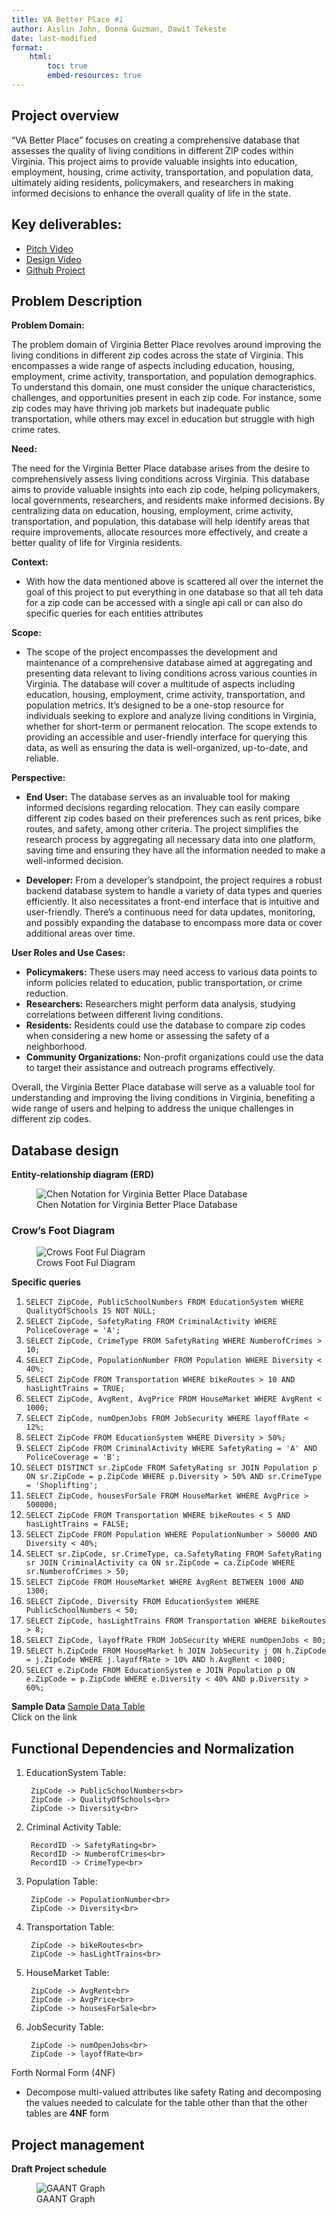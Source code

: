 ```yaml
---
title: VA Better Place #1
author: Aislin John, Donna Guzman, Dawit Tekeste
date: last-modified
format:
    html:
        toc: true
        embed-resources: true
---
```



## Project overview 
"VA Better Place" focuses on creating a comprehensive database that assesses the quality of living conditions in different ZIP codes within Virginia. This project aims to provide valuable insights into education, employment, housing, crime activity, transportation, and population data, ultimately aiding residents, policymakers, and researchers in making informed decisions to enhance the overall quality of life in the state.


## Key deliverables:
* [Pitch Video](https://drive.google.com/file/d/1Sikim-ladH6ERmn24CFSi-oMzZA6jGdi/view?usp=sharing)
* [Design Video](https://drive.google.com/file/d/1Igr7PYTEao3p3qTgvx8k_nXHOFsSnmG5/view?usp=sharing)
* [Github Project](https://github.com/cmsc-vcu/cmsc508-fa2023-prj-VA_better_placegroup39)



## Problem Description


**Problem Domain:**


The problem domain of Virginia Better Place revolves around improving the living conditions in different zip codes across the state of Virginia. This encompasses a wide range of aspects including education, housing, employment, crime activity, transportation, and population demographics. To understand this domain, one must consider the unique characteristics, challenges, and opportunities present in each zip code. For instance, some zip codes may have thriving job markets but inadequate public transportation, while others may excel in education but struggle with high crime rates.


**Need:**


The need for the Virginia Better Place database arises from the desire to comprehensively assess living conditions across Virginia. This database aims to provide valuable insights into each zip code, helping policymakers, local governments, researchers, and residents make informed decisions. By centralizing data on education, housing, employment, crime activity, transportation, and population, this database will help identify areas that require improvements, allocate resources more effectively, and create a better quality of life for Virginia residents.


**Context:**

* With how the data mentioned above is scattered all over the internet the goal of this project to put everything in one database so that all teh data for a zip code can be accessed with a single api call or can also do specific queries for each entities attributes


**Scope:**

* The scope of the project encompasses the development and maintenance of a comprehensive database aimed at aggregating and presenting data relevant to living conditions across various counties in Virginia. The database will cover a multitude of aspects including education, housing, employment, crime activity, transportation, and population metrics. It's designed to be a one-stop resource for individuals seeking to explore and analyze living conditions in Virginia, whether for short-term or permanent relocation. The scope extends to providing an accessible and user-friendly interface for querying this data, as well as ensuring the data is well-organized, up-to-date, and reliable.

**Perspective:**

- **End User:**
  The database serves as an invaluable tool for making informed decisions regarding relocation. They can easily compare different zip codes based on their preferences such as rent prices, bike routes, and safety, among other criteria. The project simplifies the research process by aggregating all necessary data into one platform, saving time and ensuring they have all the information needed to make a well-informed decision.


- **Developer:**
  From a developer's standpoint, the project requires a robust backend database system to handle a variety of data types and queries efficiently. It also necessitates a front-end interface that is intuitive and user-friendly. There's a continuous need for data updates, monitoring, and possibly expanding the database to encompass more data or cover additional areas over time.


**User Roles and Use Cases:**


- **Policymakers:** These users may need access to various data points to inform policies related to education, public transportation, or crime reduction.
- **Researchers:** Researchers might perform data analysis, studying correlations between different living conditions.
- **Residents:** Residents could use the database to compare zip codes when considering a new home or assessing the safety of a neighborhood.
- **Community Organizations:** Non-profit organizations could use the data to target their assistance and outreach programs effectively.



Overall, the Virginia Better Place database will serve as a valuable tool for understanding and improving the living conditions in Virginia, benefiting a wide range of users and helping to address the unique challenges in different zip codes.


## Database design
**Entity-relationship diagram (ERD)**

![Chen Notation for Virginia Better Place Database](DiagramsImages/ChenDiagram.png)

### Crow's Foot Diagram
![Crows Foot Ful Diagram](DiagramsImages/CrowsFootDiagram.png)



**Specific queries**

1. `SELECT ZipCode, PublicSchoolNumbers FROM EducationSystem WHERE QualityOfSchools IS NOT NULL;`<br>
2. `SELECT ZipCode, SafetyRating FROM CriminalActivity WHERE PoliceCoverage = 'A';`<br>
3. `SELECT ZipCode, CrimeType FROM SafetyRating WHERE NumberofCrimes > 10;`<br>
4. `SELECT ZipCode, PopulationNumber FROM Population WHERE Diversity < 40%;`<br>
5. `SELECT ZipCode FROM Transportation WHERE bikeRoutes > 10 AND hasLightTrains = TRUE;`<br>
6. `SELECT ZipCode, AvgRent, AvgPrice FROM HouseMarket WHERE AvgRent < 1000;`<br>
7. `SELECT ZipCode, numOpenJobs FROM JobSecurity WHERE layoffRate < 12%;`<br>
8. `SELECT ZipCode FROM EducationSystem WHERE Diversity > 50%;`<br>
9. `SELECT ZipCode FROM CriminalActivity WHERE SafetyRating = 'A' AND PoliceCoverage = 'B';`<br>
10. `SELECT DISTINCT sr.ZipCode FROM SafetyRating sr JOIN Population p ON sr.ZipCode = p.ZipCode WHERE p.Diversity > 50% AND sr.CrimeType = 'Shoplifting';`<br>
11. `SELECT ZipCode, housesForSale FROM HouseMarket WHERE AvgPrice > 500000;`<br>
12. `SELECT ZipCode FROM Transportation WHERE bikeRoutes < 5 AND hasLightTrains = FALSE;`<br>
13. `SELECT ZipCode FROM Population WHERE PopulationNumber > 50000 AND Diversity < 40%;`<br>
14. `SELECT sr.ZipCode, sr.CrimeType, ca.SafetyRating FROM SafetyRating sr JOIN CriminalActivity ca ON sr.ZipCode = ca.ZipCode WHERE sr.NumberofCrimes > 50;`<br>
15. `SELECT ZipCode FROM HouseMarket WHERE AvgRent BETWEEN 1000 AND 1300;`<br>
16. `SELECT ZipCode, Diversity FROM EducationSystem WHERE PublicSchoolNumbers < 50;`<br>
17. `SELECT ZipCode, hasLightTrains FROM Transportation WHERE bikeRoutes > 8;`<br>
18. `SELECT ZipCode, layoffRate FROM JobSecurity WHERE numOpenJobs < 80;`<br>
19. `SELECT h.ZipCode FROM HouseMarket h JOIN JobSecurity j ON h.ZipCode = j.ZipCode WHERE j.layoffRate > 10% AND h.AvgRent < 1000;`<br>
20. `SELECT e.ZipCode FROM EducationSystem e JOIN Population p ON e.ZipCode = p.ZipCode WHERE e.Diversity < 40% AND p.Diversity > 60%;`<br>


**Sample Data**
 [Sample Data Table](SampleDataTable.png)
 <br> Click on the link

## Functional Dependencies and Normalization

1. EducationSystem Table:

        ZipCode -> PublicSchoolNumbers<br>
        ZipCode -> QualityOfSchools<br>
        ZipCode -> Diversity<br>

2. Criminal Activity Table:

        RecordID -> SafetyRating<br>
        RecordID -> NumberofCrimes<br>
        RecordID -> CrimeType<br>

3. Population Table:

        ZipCode -> PopulationNumber<br>
        ZipCode -> Diversity<br>

4. Transportation Table:

        ZipCode -> bikeRoutes<br>
        ZipCode -> hasLightTrains<br>

5. HouseMarket Table:

        ZipCode -> AvgRent<br>
        ZipCode -> AvgPrice<br>
        ZipCode -> housesForSale<br>

6. JobSecurity Table:

        ZipCode -> numOpenJobs<br>
        ZipCode -> layoffRate<br>

Forth Normal Form (4NF)

* Decompose multi-valued attributes like safety Rating and decomposing the values needed to calculate for the table other than that the other tables are **4NF** form



## Project management
**Draft Project schedule**

![GAANT Graph](DiagramsImages/GAANT Graph.png)










